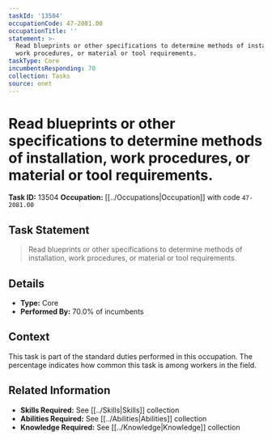 ```yaml
---
taskId: '13504'
occupationCode: 47-2081.00
occupationTitle: ''
statement: >-
  Read blueprints or other specifications to determine methods of installation,
  work procedures, or material or tool requirements.
taskType: Core
incumbentsResponding: 70
collection: Tasks
source: onet
---
```

# Read blueprints or other specifications to determine methods of installation, work procedures, or material or tool requirements.

**Task ID:** 13504
**Occupation:** [[../Occupations|Occupation]] with code `47-2081.00`

## Task Statement

> Read blueprints or other specifications to determine methods of installation, work procedures, or material or tool requirements.

## Details

- **Type:** Core
- **Performed By:** 70.0% of incumbents

## Context

This task is part of the standard duties performed in this occupation. The percentage indicates how common this task is among workers in the field.

## Related Information

- **Skills Required:** See [[../Skills|Skills]] collection
- **Abilities Required:** See [[../Abilities|Abilities]] collection
- **Knowledge Required:** See [[../Knowledge|Knowledge]] collection
